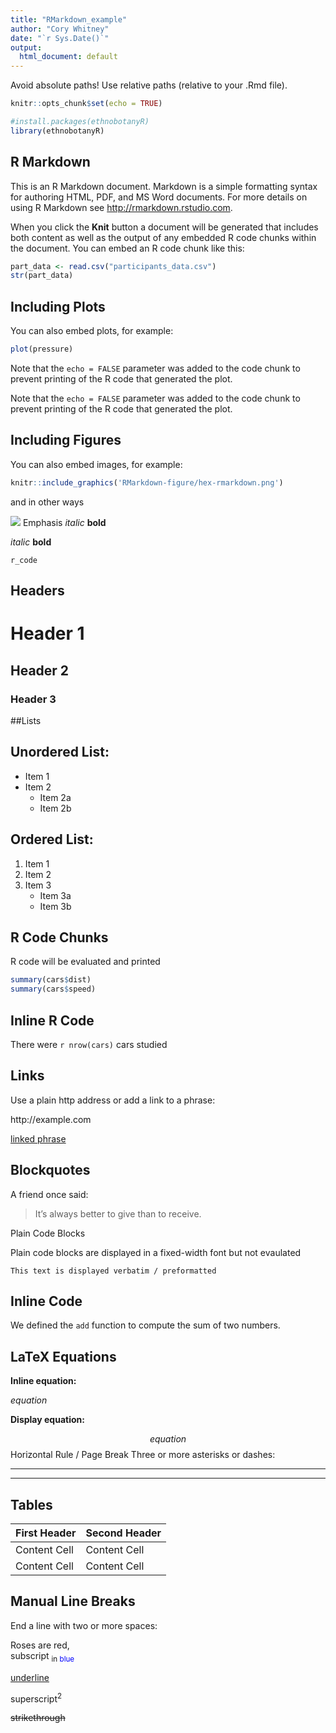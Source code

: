 ```yaml
---
title: "RMarkdown_example"
author: "Cory Whitney"
date: "`r Sys.Date()`"
output:
  html_document: default
---
```


Avoid absolute paths! Use relative paths (relative to your .Rmd file).

```r
knitr::opts_chunk$set(echo = TRUE)

#install.packages(ethnobotanyR)
library(ethnobotanyR)
```

## R Markdown

This is an R Markdown document. Markdown is a simple formatting syntax for authoring HTML, PDF, and MS Word documents. For more details on using R Markdown see <http://rmarkdown.rstudio.com>.

When you click the **Knit** button a document will be generated that includes both content as well as the output of any embedded R code chunks within the document. You can embed an R code chunk like this:

```r
part_data <- read.csv("participants_data.csv")
str(part_data)
```

## Including Plots

You can also embed plots, for example:

```r
plot(pressure)
```

Note that the `echo = FALSE` parameter was added to the code chunk to prevent printing of the R code that generated the plot.

Note that the `echo = FALSE` parameter was added to the code chunk to prevent printing of the R code that generated the plot.

## Including Figures

You can also embed images, for example:

```r
knitr::include_graphics('RMarkdown-figure/hex-rmarkdown.png')
```

and in other ways

![](RMarkdown-figure/hex-rmarkdown.png)
Emphasis
*italic*   **bold**

_italic_   __bold__

`r_code`

## Headers

# Header 1

## Header 2

### Header 3

##Lists

## Unordered List:

* Item 1
* Item 2
    + Item 2a
    + Item 2b

## Ordered List:

1. Item 1
1. Item 2
1. Item 3
    + Item 3a
    + Item 3b

## R Code Chunks

R code will be evaluated and printed

```r
summary(cars$dist)
summary(cars$speed)
```

## Inline R Code

There were `r nrow(cars)` cars studied




## Links

Use a plain http address or add a link to a phrase:

http://example.com

[linked phrase](http://example.com)


## Blockquotes
A friend once said:

> It's always better to give
> than to receive.

Plain Code Blocks

Plain code blocks are displayed in a fixed-width font but not evaulated

```
This text is displayed verbatim / preformatted
```

## Inline Code

We defined the `add` function to
compute the sum of two numbers.

## LaTeX Equations

**Inline equation:**

$equation$

**Display equation:**

$$ equation $$
Horizontal Rule / Page Break
Three or more asterisks or dashes:

******

------

## Tables

First Header  | Second Header
------------- | -------------
Content Cell  | Content Cell
Content Cell  | Content Cell

## Manual Line Breaks

End a line with two or more spaces:

Roses are red,  
subscript <sub>in <span style="color:blue">blue</span> </sub>

<u>underline</u>

superscript^2^  

~~strikethrough~~


